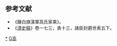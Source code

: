 {{Navbox
| name  = 鑲白旗漢軍奉天鐵嶺高氏
| title = 鑲白旗漢軍奉天鐵嶺高氏
| state = {{{state<includeonly>|collapsed</includeonly>}}}
| list1 =
<div style="text-align: left;">始祖</div>
{{chart/start| style=font-size: 100%;}}
{{chart| yoo |-| lfu |-| shi |-| syi |v| tia |v| wei |v| qii |-| qi2 | | | | | | | | | | | | | | | | | | | | | | | | | | | | | | |yoo=高友{{smallsup|1}}|lfu=高良輔|shi=高景時|syi=[[高尚義]]|tia=[[高天爵]]{{smallsup|2}}|wei=[[高其位]]|qii=[[高起 (清朝)|高起]]|qi2=[[高琦]]}}
{{chart| | | | | | | | | | | | | | | |!| | | |!| | | |`| zan |-| tuu | | | | | | | | | | | | | | | | | | | | | | | | | | | | | | |zan=[[高纘勳]]|tuu=[[高瑹]]}}
{{chart| | | | | | | | | | | | | | | |!| | | |)| shi | | | | | | | | | | | | | | | | | | | | | | | | | | | | | | | | | | | | | | |shi=[[高其仕]]}}
{{chart| | | | | | | | | | | | | | | |!| | | |)| ren | | | | | | | | | | | | | | | | | | | | | | | | | | | | | | | | | | | | | | |ren=[[高其任]]}}
{{chart| | | | | | | | | | | | | | | |!| | | |)| pei |v| fuu | | | | | | | | | | | | | | | | | | | | | | | | | | | | | | | | | | |pei=[[高其佩]]|fuu=[[高紱]]}}
{{chart| | | | | | | | | | | | | | | |!| | | |!| | | |`| hon | | | | | | | | | | | | | | | | | | | | | | | | | | | | | | | | | | |hon=[[高綋]]}}
{{chart| | | | | | | | | | | | | | | |!| | | |`| yii |~| gan | | | | | | | | | | | | | | | | | | | | | | | | | | | | | | | | | | |yii=高其儀|gan=[[高綱]]{{smallsup|3}}}}
{{chart| | | | | | | | | | | | | | | |)| yin | | | | | | | | | | | | | | | | | | | | | | | | | | | | | | | | | | | | | | | | | | |yin=[[高膺爵]]}}
{{chart| | | | | | | | | | | | | | | |)| xii |-| sen | | | | | | | | | | | | | | | | | | | | | | | | | | | | | | | | | | | | | | |xii=[[高錫爵]]|sen=[[高其伸]]}}
{{chart| | | | | | | | | | | | | | | |)| cen |v| wei | | | | | | | | | | | | | | | | | | | | | | | | | | | | | | | | | | | | | | |cen=[[高承爵]]|wei=[[高其偉]]|boxstyle_ wei =background-color: #ffb991}}
{{chart| | | | | | | | | | | | | | | |!| | | |`| lun | | | | | | | | | | | | | | | | | | | | | | | | | | | | | | | | | | | | | | |lun=[[高其倫]]}}
{{chart| | | | | | | | | | | | | | | |`| yin |v| zuo |v| kee |v| lan |-| tan | | | | | | | | | | | | | | | | | | | | | | | | | | |yin=[[高蔭爵]]|zuo=[[高其倬]]|kee=[[高恪 (清朝)|高恪]]|lan=[[高烺]]|tan=[[高坦]]|boxstyle_ yin =background-color: #ffb991|boxstyle_ zuo =border-color: #ff3800|boxstyle_ kee =border-color: #ff3800|boxstyle_ lan =border-color: #ff3800|boxstyle_ tan =border-color: #ff3800}}
{{chart| | | | | | | | | | | | | | | | | | | |!| | | |!| | | |`| kun |-| yua |-| wei |-| shi | | | | | | | | | | | | | | | | | | |kun=[[高焜]]|yua=[[高垣]]|wei=[[高維鐘]]|shi=[[高士俊]]|boxstyle_ kun =border-color: #ff3800|boxstyle_ yua =border-color: #ff3800|boxstyle_ wei =border-color: #ff3800|boxstyle_ shi =border-color: #ff3800}}
{{chart| | | | | | | | | | | | | | | | | | | |!| | | |)| shu | | | | | | | | | | | | | | | | | | | | | | | | | | | | | | | | | | |shu=[[高書勳]]}}
{{chart| | | | | | | | | | | | | | | | | | | |!| | | |`| lin | | | | | | | | | | | | | | | | | | | | | | | | | | | | | | | | | | |lin=[[高麟勳]]}}
{{chart| | | | | | | | | | | | | | | | | | | |)| suu | | | | | | | | | | | | | | | | | | | | | | | | | | | | | | | | | | | | | | |suu=[[高其傃]]|boxstyle_ suu =background-color: #ffb991}}
{{chart| | | | | | | | | | | | | | | | | | | |`| yua | | | | | | | | | | | | | | | | | | | | | | | | | | | | | | | | | | | | | | |yua=[[高其沅]]}}
{{chart| | | | | | | | | | | | | | | | | | | | | | | | | | | | | | | | | | | | | | | | | | | | | | | | | | | | | | | | | | | | | |}}
{{chart| | | | | | | | | | | | | | | | | | | | | | | | | | | | | | | | | | | | | | | | | | | | | | | | | | | | | | | | | | | | | |}}
{{chart| | | | | | | | | | | | | | | | | | | | | | | | | | | | | | | | | | | | | | | | | | | | | | | | | | | | | | | | | | | | | |}}
{{chart/end}}|boxstyle_ hux =background-color: #ff0
<br />
|below = 本家族樹僅列出家族中有男爵以上封爵（紅框）、進士（橙底）、官七品以上者，以及對譜系關聯較重要的人物，其餘子女未包括在內。<br />
【註１】原籍山東萊州府高密縣曹橋村，因案發配遼東鐵嶺衛。　　【註２】以子其位官大學士，天爵子孫改入鑲黃旗漢軍籍。　　【註３】其儀無嗣，以兄其佩五子綱入嗣。<br />
|belowstyle = text-align:left;
}}
<noinclude>
== 参考文献 ==
*《鑲白旗漢軍高氏家乘》。
*《[[清史稿]]》卷一七三，表十三，諸臣封爵世表五下。
[[Category:奉天鐵嶺高氏|*]]
[[Category:中国家族模板|G高]]